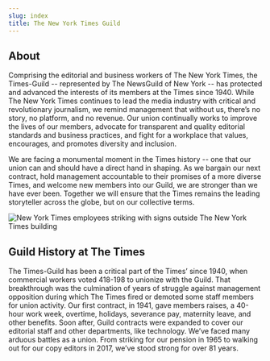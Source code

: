 ```yaml
---
slug: index
title: The New York Times Guild
---
```

## About

Comprising the editorial and business workers of The New York Times, the
Times-Guild -- represented by The NewsGuild of New York -- has protected and
advanced the interests of its members at the Times since 1940. While The New
York Times continues to lead the media industry with critical and
revolutionary journalism, we remind management that without us, there’s no
story, no platform, and no revenue. Our union continually works to improve the
lives of our members, advocate for transparent and quality editorial standards
and business practices, and fight for a workplace that values, encourages, and
promotes diversity and inclusion. 

We are facing a monumental moment in the Times history -- one that our union
can and should have a direct hand in shaping. As we bargain our next contract,
hold management accountable to their promises of a more diverse Times, and
welcome new members into our Guild, we are stronger than we have ever been.
Together we will ensure that the Times remains the leading storyteller across
the globe, but on our collective terms.  

![New York Times employees striking with signs outside The New York Times building](/images/screen-shot-2021-02-16-at-6.41-2.png)

## Guild History at The Times

The Times-Guild has been a critical part of the Times’ since 1940, when
commercial workers voted 418-198 to unionize with the Guild. That breakthrough
was the culmination of years of struggle against management opposition during
which The Times fired or demoted some staff members for union activity. Our
first contract, in 1941, gave members raises, a 40-hour work week, overtime,
holidays, severance pay, maternity leave, and other benefits. Soon after,
Guild contracts were expanded to cover our editorial staff and other
departments, like technology. We’ve faced many arduous battles as a union.
From striking for our pension in 1965 to walking out for our copy editors in
2017, we’ve stood strong for over 81 years.